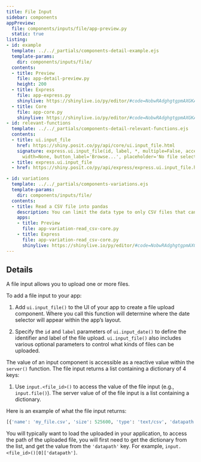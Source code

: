 ```yaml
---
title: File Input
sidebar: components
appPreview:
  file: components/inputs/file/app-preview.py
  static: true
listing:
- id: example
  template: ../../_partials/components-detail-example.ejs
  template-params:
    dir: components/inputs/file/
  contents:
  - title: Preview
    file: app-detail-preview.py
    height: 200
  - title: Express
    file: app-express.py
    shinylive: https://shinylive.io/py/editor/#code=NobwRAdghgtgpmAXGKAHVA6VBPMAaMAYwHsIAXOcpMAMwCdiYACAZwAsBLCbJjmVYnTJM6cKITIcAbnAA6Eeo1aduGOAA9Uoli179BwrqgCuZPCMoATOHXPGO8+fYxHTAfRocANnAAUs2gDzAIAFDkIAayYoJk8fcyhuWO85MABKJiYAYiYAHlzHMABJCBNhOLgmSygyKEQAxwh5AAFRCGs6DAp1MnlrGiYyHt80+ohMzNEyYzpx1zIMGhHMnPz5MABfAF0gA
  - title: Core
    file: app-core.py
    shinylive: https://shinylive.io/py/editor/#code=NobwRAdghgtgpmAXGKAHVA6VBPMAaMAYwHsIAXOcpMAMwCdiYACAZwAsBLCbJjmVYnTJMAgujxM6lACZw6EgK4cAOhFVpUAfSVMAvEyVYoAcziaaAGyXSAFKqYODHDF1QKy5jhbh3ay-Ez+AAochADWTFBMNF5wElDc0bH+AJQSTADETAA82faO-gCSEG7CMd5M0lBkUIj+ePkOhsTupZoUAB4eAG5yAEbVfL5kXakNECmqUxCyNKxyvXQ2ru4SLWSlEixwLCwcpCl1EI5MAAJSM3IYnWSNlXBzI2Q2h3cnUmQKdMcrZBg0LwcWVy03U6D0onQNg02g4WwWcgksj6CmMugAKnQFHBJhAwABfAC6QA
- id: relevant-functions
  template: ../../_partials/components-detail-relevant-functions.ejs
  contents:
  - title: ui.input_file
    href: https://shiny.posit.co/py/api/core/ui.input_file.html
    signature: express.ui.input_file(id, label, *, multiple=False, accept=None,
      width=None, button_label='Browse...', placeholder='No file selected', capture=None)
  - title: express.ui.input_file
  - href: https://shiny.posit.co/py/api/express/express.ui.input_file.html

- id: variations
  template: ../../_partials/components-variations.ejs
  template-params:
    dir: components/inputs/file/
  contents:
  - title: Read a CSV file into pandas
    description: You can limit the data type to only CSV files that can be read into pandas.
    apps:
    - title: Preview
      file: app-variation-read_csv-core.py
    - title: Express
      file: app-variation-read_csv-core.py
      shinylive: https://shinylive.io/py/editor/#code=NobwRAdghgtgpmAXGKAHVA6VBPMAaMAYwHsIAXOcpMASxlWICcyACVKCAEygGcXe2nADoQAZo2IwWPABY0I2FnQbMWAQXR4WjOFEJkaANzhadXOIy0BXGiJFpUAfRssAvCxtYoAcziPRADY2nAAUIiwRHjQY8qhWZP40AXBhEJHpLEK0EHEJoklwWVpZAMIyxMQ8cCwlAMoAaiwAYgVF-ISEcKhkrsBZGIQ8hlkAulowVgEGqMmuTVABVeGRAJR4yxGesfGOhDJwhADWAEbEAB6O3hJWqKkZkVk8ZFBkPEUbGVm1VjAwUIyKWrPV7vNL3Fh7Yg0To8XpZABKxAA7jViFZyG1SsQgjA0iU0Rj8JkwPicWkAHKwOBvMBjD7pKrJfRwThwsCIlH49FkTEk7E-PEEnlErFkliU+A0ulgiJrD6eNFkXKObjPfyMKlhMA8H5-AFZOUQFZ2CAiThwUTSCzGRghbZkLSK3JaKo8Hg0UgrRAfAACOj0BmMAwWhA+5st7EYVU4iWSIS99Mi+WSbiUOXiMXTeQK8cTERoluT1RofHJpDg3pl4IiOjIVkYaVQnAwABEXlAmhr4Lmq+la-XG83-THBoYQkXgAAGEZ9MCqtAvGSjY2mqt+yjmxgYefqqlhi3SXX-bDxyvVziW9yR6OxlIrvNKS0XjBwehkbBn6uRfsNwSt9udpq969pEADELAAOJwKwZD7NoyIQkKWgkGKJDcloHCcIhYrQJKLDEJasHVG2zyAfAD4SEiuxCqmz6yGgcBTiMD4oQK1HcrRogYPRqCMQAjMxIERLh1KcQM-K4jwGBkNiJZkD21asbijgiXw7i8hgABWUIQCETy2iJKwsKITAsCJaZmVSPDAdW4ElP6FD8GZcAoiRHZdtUMksJwJYzFAihEWmJmMH8BikA+8gmSql5-m5ZEpCAD7pAiCFcoSiAsMAlHseQ0pfg8fJimlwoZcASkQDlZB5flxKkgK4pWVkpXlSpVnVfcAC+NnguB9rccCPDxkofBQCwARyfhlr6fI3g8AA3IexxVDBcHlXwxy8Cy+FpIFjIHBQwhCSw4F7AcJznNSFHQQOQXENFGABMQhDAIgWh9U8LyDSsgkmg4qYaLcDjODQLrWhYWjmscVjeK4AAqjBWHAK5gB1IxAA
---
```


:::{#example}
:::

:::{#relevant-functions}
:::

## Details

A file input allows you to upload one or more files.

To add a file input to your app:

  1. Add `ui.input_file()` to the UI of your app to create a file upload component. Where you call this function will determine where the date selector will appear within the app's layout.

  2. Specify the `id` and `label` parameters of `ui.input_date()` to define the identifier and label of the file upload.
    `ui.input_file()` also includes various optional parameters to control what kinds of files can be uploaded.

The value of an input component is accessible as a reactive value within the `server()` function.
The file input returns a list containing a dictionary of 4 keys:

  1. Use `input.<file_id>()` to access the value of the file input (e.g., `input.file()`). The server value of of the file input is a list containing a dictionary.

Here is an example of what the file input returns:

```python
[{'name': 'my_file.csv', 'size': 525600, 'type': 'text/csv', 'datapath': '/tmp/fileupload-8khw0q6n/tmpeobuc_pj/0.csv'}]
```

You will typically want to load the uploaded in your application,
to access the path of the uploaded file, you will first need to get the dictionary from the list, and get the value from the `'datapath'` key.
For example, `input.<file_id>()[0]['datapath']`.
